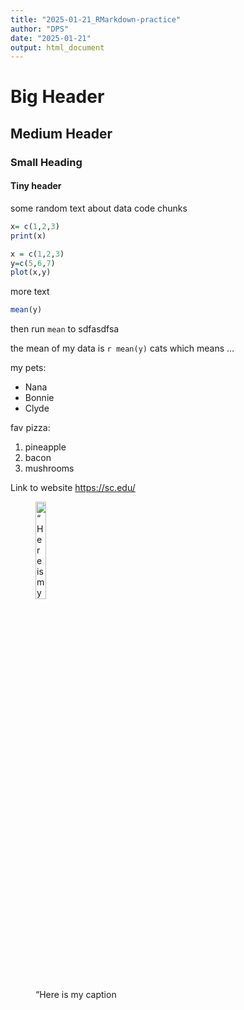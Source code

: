 ```yaml
---
title: "2025-01-21_RMarkdown-practice"
author: "DPS"
date: "2025-01-21"
output: html_document
---
```


# Big Header
## Medium Header
### Small Heading
#### Tiny header

some random text about data code chunks

```r
x= c(1,2,3)
print(x)
```

```r
x = c(1,2,3)
y=c(5,6,7)
plot(x,y)
```

more text

```r
mean(y)
```

then run `mean` to sdfasdfsa

the mean of my data is `r mean(y)` cats which means ...

my pets:

- Nana
- Bonnie
- Clyde

fav pizza:

1. pineapple
2. bacon
3. mushrooms

Link to website <https://sc.edu/>

!["Here is my caption](NameOfPictureFile){width=20%}